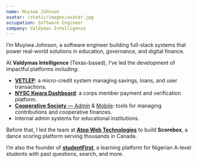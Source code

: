 ```yaml
---
name: Muyiwa Johnson
avatar: /static/images/avatar.jpg
occupation: Software Engineer
company: Valdymas Intelligence
---
```


I’m Muyiwa Johnson, a software engineer building full-stack systems that power real-world solutions in education, governance, and digital finance.

At **Valdymas Intelligence** (Texas-based), I’ve led the development of impactful platforms including:

- [**VETLEP**](https://www.vetlep.com): a micro-credit system managing savings, loans, and user transactions.
- [**NYSC Kwara Dashboard**](https://nysckwaraaccount.web.app): a corps member payment and verification platform.
- [**Cooperative Society** — Admin](https://nysckwaractcs.vercel.app/) & [Mobile](https://nysckwaractcs-mobile.vercel.app/): tools for managing contributions and cooperative finances.
- Internal admin systems for educational institutions.

Before that, I led the team at [**Atop Web Technologies**](https://www.atopwebtech.com/) to build **Scorebox**, a dance scoring platform serving thousands in Canada.

I’m also the founder of [**studentFirst**](https://www.studentfirst.academy), a learning platform for Nigerian A-level students with past questions, search, and more.

